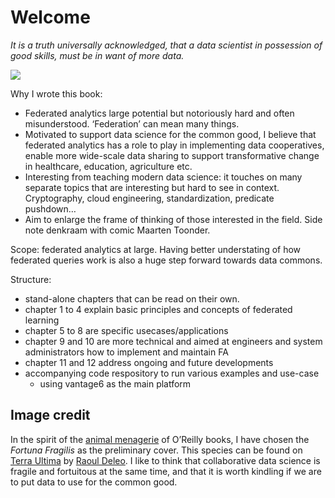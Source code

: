 # Welcome {.unnumbered}

_It is a truth universally acknowledged, that a data scientist in possession of good skills, must be in want of more data._

::: {.column-margin}
![](cover.png)
:::

Why I wrote this book:

- Federated analytics large potential but notoriously hard and often misunderstood. 'Federation' can mean many things.
- Motivated to support data science for the common good, I believe that federated analytics has a role to play in implementing data cooperatives, enable more wide-scale data sharing to support transformative change in healthcare, education, agriculture etc.
- Interesting from teaching modern data science: it touches on many separate topics that are interesting but hard to see in context. Cryptography, cloud engineering, standardization, predicate pushdown...
- Aim to enlarge the frame of thinking of those interested in the field. Side note denkraam with comic Maarten Toonder.

Scope: federated analytics at large. Having better understating of how federated queries work is also a huge step forward towards data commons.


Structure:

- stand-alone chapters that can be read on their own.
- chapter 1 to 4 explain basic principles and concepts of federated learning
- chapter 5 to 8 are specific usecases/applications
- chapter 9 and 10 are more technical and aimed at engineers and system administrators how to implement and maintain FA
- chapter 11 and 12 address ongoing and future developments
- accompanying code respository to run various examples and use-case
    - using vantage6 as the main platform


## Image credit

In the spirit of the [animal menagerie](https://www-oreilly-com.dianus.libr.tue.nl/animals.csp) of O'Reilly books, I have chosen the _Fortuna Fragilis_ as the preliminary cover. This species can be found on [Terra Ultima](https://terra-ultima.tumblr.com/) by [Raoul Deleo](https://raouldeleo.com/). I like to think that collaborative data science is fragile and fortuitous at the same time, and that it is worth kindling if we are to put data to use for the common good.
